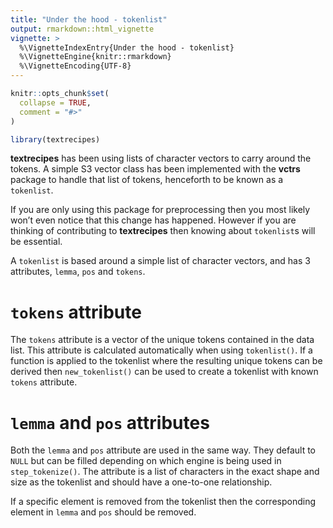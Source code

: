 ```yaml
---
title: "Under the hood - tokenlist"
output: rmarkdown::html_vignette
vignette: >
  %\VignetteIndexEntry{Under the hood - tokenlist}
  %\VignetteEngine{knitr::rmarkdown}
  %\VignetteEncoding{UTF-8}
---
```


```r
knitr::opts_chunk$set(
  collapse = TRUE,
  comment = "#>"
)
```

```r
library(textrecipes)
```

**textrecipes** has been using lists of character vectors to carry around the tokens. A simple S3 vector class has been implemented with the **vctrs** package to handle that list of tokens, henceforth to be known as a `tokenlist`.

If you are only using this package for preprocessing then you most likely won't even notice that this change has happened. However if you are thinking of contributing to **textrecipes** then knowing about `tokenlist`s will be essential.

A `tokenlist` is based around a simple list of character vectors, and has 3 attributes, `lemma`, `pos` and `tokens`.

# `tokens` attribute

The `tokens` attribute is a vector of the unique tokens contained in the data list.
This attribute is calculated automatically when using `tokenlist()`. If a function is applied to the tokenlist where the resulting unique tokens can be derived then `new_tokenlist()` can be used to create a tokenlist with known `tokens` attribute.

# `lemma` and `pos` attributes

Both the `lemma` and `pos` attribute are used in the same way. They default to `NULL` but can be filled depending on which engine is being used in `step_tokenize()`. The attribute is a list of characters in the exact shape and size as the tokenlist and should have a one-to-one relationship.

If a specific element is removed from the tokenlist then the corresponding element in `lemma` and `pos` should be removed.
